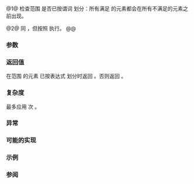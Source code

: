 {{cpp/title|is_partitioned}}
{{cpp/algorithm/navbar}}
{{dcl begin}}
{{dcl header|algorithm}}
{{dcl|num=1|since=c++11|notes={{mark constexpr since c++20}}|
template&lt; class InputIt, class UnaryPred &gt;
bool is_partitioned( InputIt first, InputIt last, UnaryPred p );
}}
{{dcl|num=2|since=c++17|
template&lt; class ExecutionPolicy, class ForwardIt, class UnaryPred &gt;
bool is_partitioned( ExecutionPolicy&amp;&amp; policy,
                     ForwardIt first, ForwardIt last, UnaryPred p );
}}
{{dcl end}}

@1@ 检查范围 {{range|first|last}} 是否已按谓词 {{c|p}} 划分：所有满足 {{c|p}} 的元素都会在所有不满足的元素之前出现。

@2@ 同 {{v|1}}，但按照 {{c|policy}} 执行。
@@ {{cpp/algorithm/parallel overload precondition}}

===参数===
{{par begin}}
{{par range|3=要检验的}}
{{par exec pol}}
{{par pred1|p|若期待在范围开始找到该元素| p1=InputIt}}
{{par hreq}}
{{par req named|InputIt|InputIterator}}
{{par req named|ForwardIt|ForwardIterator|notes=并且它的值类型必须可转换到 {{tt|UnaryPred}} 的形参类型。}}
{{par req named|UnaryPred|Predicate}}
{{par end}}

===返回值===
在范围 {{range|first|last}} 的元素 {{c|e}} 已按表达式 {{c|p(e)}} 划分时返回 {{c|true}}。否则返回 {{c|false}}。

===复杂度===
最多应用 {{c|std::distance(first, last)}} 次 {{c|p}}。

===异常===
{{cpp/algorithm/parallel exceptions reporting behavior|singular=yes}}

===可能的实现===
{{eq fun | 1=
template&lt;class InputIt, class UnaryPred&gt;
bool is_partitioned(InputIt first, InputIt last, UnaryPred p)
{
    for (; first != last; ++first)
        if (!p(*first))
            break;
    for (; first != last; ++first)
        if (p(*first))
            return false;
    return true;
}
}}

===示例===
{{example
|
|code=
#include &lt;algorithm&gt;
#include &lt;array&gt;
#include &lt;iostream&gt;

int main()
{
    std::array&lt;int, 9&gt; v{1, 2, 3, 4, 5, 6, 7, 8, 9};
    
    auto is_even = [](int i) { return i % 2 == 0; };
    std::cout.setf(std::ios_base::boolalpha);
    std::cout &lt;&lt; std::is_partitioned(v.begin(), v.end(), is_even) &lt;&lt; ' ';
    
    std::partition(v.begin(), v.end(), is_even);
    std::cout &lt;&lt; std::is_partitioned(v.begin(), v.end(), is_even) &lt;&lt; ' ';
    
    std::reverse(v.begin(), v.end());
    std::cout &lt;&lt; std::is_partitioned(v.cbegin(), v.cend(), is_even) &lt;&lt; ' ';
    std::cout &lt;&lt; std::is_partitioned(v.crbegin(), v.crend(), is_even) &lt;&lt; '\n';
}
|output=
false true false true
}}

===参阅===
{{dsc begin}}
{{dsc inc|cpp/algorithm/dsc partition}}
{{dsc inc|cpp/algorithm/dsc partition_point}}
{{dsc inc|cpp/algorithm/ranges/dsc is_partitioned}}
{{dsc end}}

{{langlinks|de|en|es|fr|it|ja|pt|ru}}